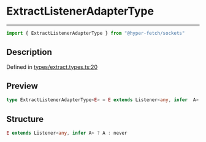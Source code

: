 

# ExtractListenerAdapterType

<div class="api-docs__separator" data-reactroot="">

---

</div><div class="api-docs__import" data-reactroot="">

```ts
import { ExtractListenerAdapterType } from "@hyper-fetch/sockets"
```

</div><div class="api-docs__section">

## Description

</div><div class="api-docs__description"><span class="api-docs__do-not-parse">



</span></div><p class="api-docs__definition">

Defined in [types/extract.types.ts:20](https://github.com/BetterTyped/hyper-fetch/blob/3f01c37e/packages/sockets/src/types/extract.types.ts#L20)

</p><div class="api-docs__section">

## Preview

</div><div class="api-docs__preview type single">

```ts
type ExtractListenerAdapterType<E> = E extends Listener<any, infer  A> ? A : never;
```

</div><div class="api-docs__section">

## Structure

</div><div class="api-docs__returns">

```ts
E extends Listener<any, infer A> ? A : never
```

</div>